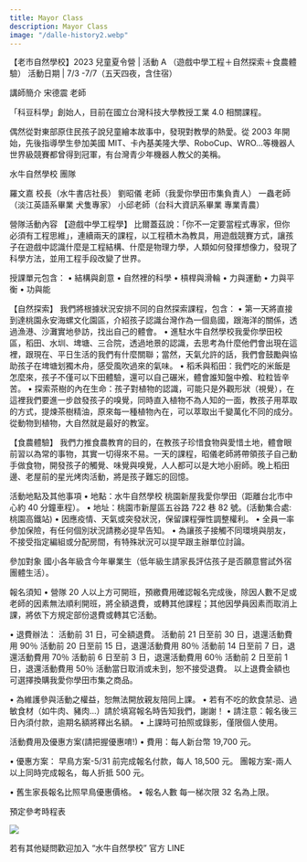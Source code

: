 ```yaml
---
title: Mayor Class
description: Mayor Class
image: "/dalle-history2.webp"
---
```


【老市自然學校】2023 兒童夏令營 | 活動 A （遊戲中學工程＋自然探索＋食農體驗） 活動日期 | 7/3 -7/7（五天四夜，含住宿）

講師簡介
宋德震 老師

「科豆科學」創始人，目前在國立台灣科技大學教授工業 4.0 相關課程。

偶然從對東部原住⺠孩子說兒童繪本故事中，發現對教學的熱愛。從 2003 年開始，先後指導學生參加美國 MIT、卡內基美隆大學、RoboCup、WRO…等機器人世界級競賽都曾得到冠軍，有台灣⻘少年機器人教父的美稱。

水牛自然學校 團隊

羅文嘉 校長（水牛書店社長）
劉昭儀 老師（我愛你學田市集負責人）
一蟲老師（淡江英語系畢業 犬隻專家）
小邱老師（台科大資訊系畢業 專業青農）

營隊活動內容
【遊戲中學工程學】
比爾蓋茲說：「你不一定要當程式專家，但你必須有工程思維」，連續兩天的課程，以工程積木為教具，用遊戲競賽方式，讓孩子在遊戲中認識什麼是工程結構、什麼是物理力學，人類如何發揮想像力，發現了科學方法，並用工程手段改變了世界。

授課單元包含：
• 結構與創意 • 自然裡的科學 • 槓桿與滑輪 • 力與運動 • 力與平衡 • 功與能

【自然探索】
我們將根據狀況安排不同的自然探索課程，包含：
• 第一天將直接到達桃園永安海螺文化園區，介紹孩子認識台灣作為一個島國，跟海洋的關係，透過漁港、沙灘實地參訪，找出自己的體會。
• 進駐水牛自然學校我愛你學田校區，稻田、水圳、埤塘、三合院，透過地景的認識，去思考為什麼他們會出現在這裡，跟現在、平日生活的我們有什麼關聯；當然，天氣允許的話，我們會鼓勵與協助孩子在埤塘划獨木舟，感受風吹過來的氣味。
• 稻禾與稻田：我們吃的米飯是怎麼來，孩子不僅可以下田體驗，還可以自己碾米，體會誰知盤中飧、粒粒皆辛苦。
• 探索茶樹的內在生命：孩子對植物的認識，可能只是外觀形狀（視覺），在這裡我們要進一步啟發孩子的嗅覺，同時直入植物不為人知的一面，教孩子用萃取的方式，提煉茶樹精油，原來每一種植物內在，可以萃取出千變萬化不同的成分。從動物到植物，大自然就是最好的教室。

【食農體驗】
我們力推食農教育的目的，在教孩子珍惜食物與愛惜土地，體會眼前習以為常的事物，其實一切得來不易。一天的課程，昭儀老師將帶領孩子自己動手做食物，開發孩子的觸覺、味覺與嗅覺，人人都可以是大地小廚師。晚上稻田邊、老屋前的星光烤肉活動，將是孩子難忘的回憶。

活動地點及其他事項
• 地點：水牛自然學校 桃園新屋我愛你學田（距離台北市中心約 40 分鐘車程）。
• 地址：桃園市新屋區五谷路 722 巷 82 號。(活動集合處:桃園高鐵站)
• 因應疫情、天氣或突發狀況，保留課程彈性調整權利。
• 全員一率參加保險，有任何個別狀況請務必提早告知。
• 為讓孩子接觸不同環境與朋友，不接受指定編組或分配房間，有特殊狀況可以提早跟主辦單位討論。

參加對象
國小各年級含今年畢業生（低年級生請家長評估孩子是否願意嘗試外宿團體生活）。

報名須知
• 營隊 20 人以上方可開班，預繳費用確認報名完成後，除因人數不足或老師的因素無法順利開班，將全額退費，或轉其他課程；其他因學員因素而取消上課，將依下方規定部份退費或轉其它活動。

• 退費辦法：
活動前 31 日，可全額退費。
活動前 21 日至前 30 日，退還活動費用 90％
活動前 20 日至前 15 日，退還活動費用 80％
活動前 14 日至前 7 日，退還活動費用 70％
活動前 6 日至前 3 日，退還活動費用 60％
活動前 2 日至前 1 日，退還活動費用 50％
活動當日取消或未到，恕不接受退費。
以上退費金額也可選擇換購我愛你學田市集之商品。

• 為維護參與活動之權益，恕無法開放親友陪同上課。
• 若有不吃的飲食禁忌、過敏食材（如牛肉、豬肉…）請於填寫報名時告知我們，謝謝！
• 請注意：報名後三日內須付款，逾期名額將釋出名額。
• 上課時可拍照或錄影，僅限個人使用。

活動費用及優惠方案(請把握優惠唷!)
• 費用：每人新台幣 19,700 元。

• 優惠方案：
早鳥方案-5/31 前完成報名付款，每人 18,500 元。
團報方案-兩人以上同時完成報名，每人折抵 500 元。

• 舊生家長報名比照早鳥優惠價格。
• 報名人數 每一梯次限 32 名為上限。

預定參考時程表

![](/dalle-history2.webp)

若有其他疑問歡迎加入 “水牛自然學校” 官方 LINE
